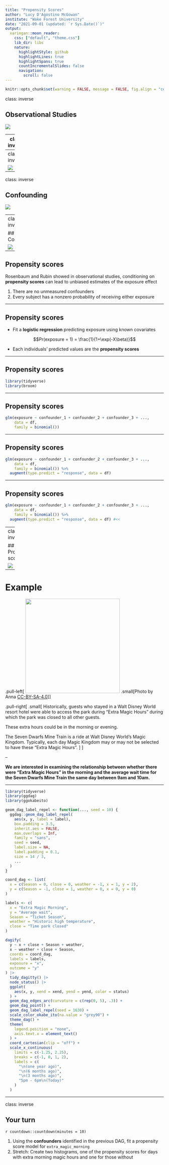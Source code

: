 ```yaml
---
title: "Propensity Scores"
author: "Lucy D'Agostino McGowan"
institute: "Wake Forest University"
date: "2021-09-01 (updated: `r Sys.Date()`)"
output:
  xaringan::moon_reader:
    css: ["default", "theme.css"]
    lib_dir: libs
    nature:
      highlightStyle: github
      highlightLines: true
      highlightSpans: true
      countIncrementalSlides: false
      navigation:
        scroll: false 
---
```


```r
knitr::opts_chunk$set(warning = FALSE, message = FALSE, fig.align = "center", dpi = 320, fig.height = 4)
```


class: inverse

## Observational Studies

![](img/obs-studies-3.png)

---
class: inverse

![](img/trt.png)

---
class: inverse

![](img/trt-conf.png)
---
class: inverse

## Confounding

![](img/conf-2.png)

---
class: inverse

## Confounding

![](img/conf-3.png)

---

## Propensity scores

Rosenbaum and Rubin showed in observational studies, conditioning on **propensity scores** can lead to unbiased estimates of the exposure effect

1. There are no unmeasured confounders
2. Every subject has a nonzero probability of receiving either exposure

---

## Propensity scores

* Fit a **logistic regression** predicting exposure using known covariates

$$Pr(exposure = 1) = \frac{1}{1+\exp(-X\beta)}$$

* Each individuals' predicted values are the **propensity scores**

---

## Propensity scores

```r
library(tidyverse)
library(broom)
```

---

## Propensity scores

```r
glm(exposure ~ confounder_1 + confounder_2 + confounder_3 + ..., 
    data = df,
    family = binomial())
```

---

## Propensity scores

```r
glm(exposure ~ confounder_1 + confounder_2 + confounder_3 + ..., 
    data = df,
    family = binomial()) %>%
  augment(type.predict = "response", data = df) 
```

---

## Propensity scores

```r
glm(exposure ~ confounder_1 + confounder_2 + confounder_3 + ..., 
    data = df,
    family = binomial()) %>%
  augment(type.predict = "response", data = df) #<<
```

---
class: inverse

## Propensity scores

![](img/pscores.png)

---

# Example

.pull-left[
<img src="img/Mickey_and_Walt_Disney.jpg" height="300"></img>
.small[Photo by Anna [CC-BY-SA-4.0](https://creativecommons.org/licenses/by-sa/4.0/deed.en)]
]

.pull-right[
.small[
Historically, guests who stayed in a Walt Disney World resort hotel were able to access the park during "Extra Magic Hours" during which the park was closed to all other guests.

These extra hours could be in the morning or evening.  

The Seven Dwarfs Mine Train is a ride at Walt Disney World's Magic Kingdom. Typically, each day Magic Kingdom may or may not be selected to have these "Extra Magic Hours".
]
]

--

**We are interested in examining the relationship between whether there were "Extra Magic Hours" in the morning and the average wait time for the Seven Dwarfs Mine Train the same day between 9am and 10am.**

---

```r
library(tidyverse)
library(ggdag)
library(ggokabeito)

geom_dag_label_repel <- function(..., seed = 10) {
  ggdag::geom_dag_label_repel(
    aes(x, y, label = label),
    box.padding = 3.5, 
    inherit.aes = FALSE,
    max.overlaps = Inf, 
    family = "sans",
    seed = seed,
    label.size = NA, 
    label.padding = 0.1,
    size = 14 / 3,
    ...
  ) 
}

coord_dag <- list(
  x = c(Season = 0, close = 0, weather = -1, x = 1, y = 2),
  y = c(Season = -1, close = 1, weather = 0, x = 0, y = 0)
)

labels <- c(
  x = "Extra Magic Morning",
  y = "Average wait",
  Season = "Ticket Season",
  weather = "Historic high temperature",
  close = "Time park closed"
)

dagify(
  y ~ x + close + Season + weather,
  x ~ weather + close + Season,
  coords = coord_dag,
  labels = labels,
  exposure = "x",
  outcome = "y"
) |>
  tidy_dagitty() |>
  node_status() |>
  ggplot(
    aes(x, y, xend = xend, yend = yend, color = status)
  ) +
  geom_dag_edges_arc(curvature = c(rep(0, 5), .3)) +
  geom_dag_point() +
  geom_dag_label_repel(seed = 1630) +
  scale_color_okabe_ito(na.value = "grey90") +
  theme_dag() +
  theme(
    legend.position = "none",
    axis.text.x = element_text()
  ) +
  coord_cartesian(clip = "off") +
  scale_x_continuous(
    limits = c(-1.25, 2.25),
    breaks = c(-1, 0, 1, 2),
    labels = c(
      "\n(one year ago)",
      "\n(6 months ago)",
      "\n(3 months ago)",
      "5pm - 6pm\n(Today)"
    )
  )
```

---

class: inverse

## Your turn

`r countdown::countdown(minutes = 10)`

1. Using the **confounders** identified in the previous DAG, fit a propensity score model for `extra_magic_morning`
2. Stretch: Create two histograms, one of the propensity scores for days with extra morning magic hours and one for those without



